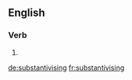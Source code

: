 ==English==

===Verb===
{{head|en|present participle}}

# {{present participle of|substantivise|lang=en|nocat=1}}

[[de:substantivising]]
[[fr:substantivising]]